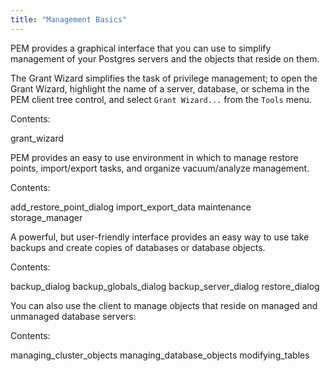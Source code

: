 ```yaml
---
title: "Management Basics"
---
```


<div id="toc_pem_management_basics" class="registered_link"></div>

PEM provides a graphical interface that you can use to simplify management of your Postgres servers and the objects that reside on them.

The Grant Wizard simplifies the task of privilege management; to open the Grant Wizard, highlight the name of a server, database, or schema in the PEM client tree control, and select `Grant Wizard...` from the `Tools` menu.

Contents:

<div class="toctree">

grant_wizard

</div>

PEM provides an easy to use environment in which to manage restore points, import/export tasks, and organize vacuum/analyze management.

Contents:

<div class="toctree">

add_restore_point_dialog import_export_data maintenance storage_manager

</div>

A powerful, but user-friendly interface provides an easy way to use take backups and create copies of databases or database objects.

Contents:

<div class="toctree">

backup_dialog backup_globals_dialog backup_server_dialog restore_dialog

</div>

You can also use the client to manage objects that reside on managed and unmanaged database servers:

Contents:

<div class="toctree">

managing_cluster_objects managing_database_objects modifying_tables

</div>
